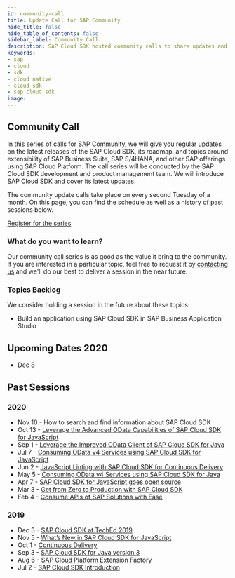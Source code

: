 ```yaml
---
id: community-call
title: Update Call for SAP Community
hide_title: false
hide_table_of_contents: false
sidebar_label: Community Call
description: SAP Cloud SDK hosted community calls to share updates and demonstrate best practices for developers.
keywords:
- sap
- cloud
- sdk
- cloud native
- cloud sdk
- sap cloud sdk
image:
---
```


## Community Call

In this series of calls for SAP Community, we will give you regular updates on the latest releases of the SAP Cloud SDK, its roadmap, and topics around extensibility of SAP Business Suite, SAP S/4HANA, and other SAP offerings using SAP Cloud Platform. The call series will be conducted by the SAP Cloud SDK development and product management team. We will introduce SAP Cloud SDK and cover its latest updates.

The community update calls take place on every second Tuesday of a month. On this page, you can find the schedule as well as a history of past sessions below.

[Register for the series](https://sap-se.zoom.us/webinar/register/WN_dBtYmF5IR7Gb8TMjHqEvhw)

### What do you want to learn?

Our community call series is as good as the value it bring to the community. If you are interested in a particular topic, feel free to request it by [contacting us](mailto:cloudsdk@sap.com) and we'll do our best to deliver a session in the near future.

### Topics Backlog

We consider holding a session in the future about these topics:
* Build an application using SAP Cloud SDK in SAP Business Application Studio

## Upcoming Dates 2020

* Dec 8

## Past Sessions

### 2020

* Nov 10 - How to search and find information about SAP Cloud SDK
* Oct 13 - [Leverage the Advanced OData Capabilities of SAP Cloud SDK for JavaScript](https://www.youtube.com/watch?v=B2UQWiZMGE8)
* Sep 1 - [Leverage the Improved OData Client of SAP Cloud SDK for Java](https://www.youtube.com/watch?v=kwmtWJoOtyk)
* Jul 7 - [Consuming OData v4 Services using SAP Cloud SDK for JavaScript](https://www.youtube.com/watch?v=O1jRbANWcrA)
* Jun 2 - [JavaScript Linting with SAP Cloud SDK for Continuous Delivery](https://www.youtube.com/watch?v=5VV7QnfHtWY)
* May 5 - [Consuming OData v4 Services using SAP Cloud SDK for Java](https://www.youtube.com/watch?v=p_JTapzii_I)
* Apr 7 - [SAP Cloud SDK for JavaScript goes open source](https://www.youtube.com/watch?v=nRWXlxgdnmk)
* Mar 3 - [Get from Zero to Production with SAP Cloud SDK](https://www.youtube.com/watch?v=f3XG4hFiWdM)
* Feb 4 - [Consume APIs of SAP Solutions with Ease](https://www.youtube.com/watch?v=RqdBKZBO76I)

### 2019

* Dec 3 - [SAP Cloud SDK at TechEd 2019](https://www.youtube.com/watch?v=TlNZy8-07ss&t=10s)
* Nov 5 - [What’s New in SAP Cloud SDK for JavaScript](https://www.youtube.com/watch?v=jv-bS9lK8zk)
* Oct 1 - [Continuous Delivery](https://www.youtube.com/watch?v=M2chjvlrsF8)
* Sep 3 - [SAP Cloud SDK for Java version 3](https://www.youtube.com/watch?v=l3P9-wqIhYA)
* Aug 6 - [SAP Cloud Platform Extension Factory](https://www.youtube.com/watch?v=aTuNXF-Alp4)
* Jul 2 - [SAP Cloud SDK Introduction](https://www.youtube.com/watch?v=jNovhlGzg78)
